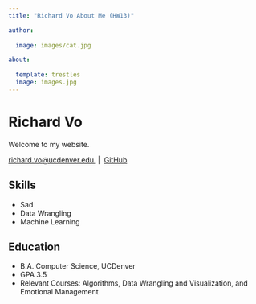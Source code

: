 ```yaml
---
title: "Richard Vo About Me (HW13)"

author:
  
  image: images/cat.jpg

about:
  
  template: trestles
  image: images.jpg
---
```

# Richard Vo
Welcome to my website.


<p>
  <a href="mailto:richard.vo@ucdenver.edu">
    <span class="iconify" data-icon="mdi:email" data-inline="false"></span>
    richard.vo@ucdenver.edu
  </a>
  &nbsp;|&nbsp;
  <a href="https://github.com/">
    <span class="iconify" data-icon="fa-brands:github" data-inline="false"></span>
    GitHub
  </a>
</p>

## Skills

- Sad
- Data Wrangling
- Machine Learning

## Education 

- B.A. Computer Science, UCDenver
- GPA 3.5
- Relevant Courses: Algorithms, Data Wrangling and Visualization, and Emotional Management




